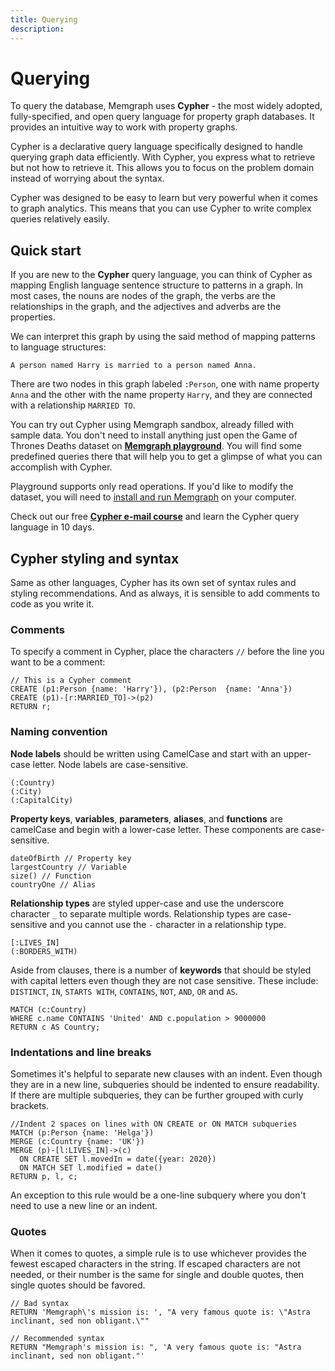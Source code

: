 ```yaml
---
title: Querying
description: 
---
```



# Querying

To query the database, Memgraph uses **Cypher** - the most widely adopted,
fully-specified, and open query language for property graph databases. It
provides an intuitive way to work with property graphs.

Cypher is a declarative query language specifically designed to handle querying
graph data efficiently. With Cypher, you express what to retrieve but not how to
retrieve it. This allows you to focus on the problem domain instead of worrying
about the syntax.

Cypher was designed to be easy to learn but very powerful when it comes to graph
analytics. This means that you can use Cypher to write complex queries
relatively easily. 

## Quick start

If you are new to the **Cypher** query language, you can think of Cypher as
mapping English language sentence structure to patterns in a graph. In most
cases, the nouns are nodes of the graph, the verbs are the relationships in the
graph, and the adjectives and adverbs are the properties.

We can interpret this graph by using the said method of mapping patterns to
language structures: 

```nocopy
A person named Harry is married to a person named Anna.
```

There are two nodes in this graph labeled `:Person`, one with name property
`Anna` and the other with the name property `Harry`, and they are connected with
a relationship `MARRIED TO`. 

You can try out Cypher using Memgraph sandbox, already filled with sample data.
You don't need to install anything just open the Game of Thrones Deaths dataset
on [**Memgraph
playground**](https://playground.memgraph.com/sandbox/game-of-thrones-deaths).
You will find some predefined queries there that will help you to get a glimpse
of what you can accomplish with Cypher.

Playground supports only read operations. If you'd like to modify the dataset,
you will need to [install and run Memgraph](/getting-started/install-memgraph)
on your computer.

Check out our free [**Cypher e-mail 
course**](https://memgraph.com/learn-cypher-query-language) and learn the Cypher
query language in 10 days.


## Cypher styling and syntax

Same as other languages, Cypher has its own set of syntax rules and styling
recommendations. And as always, it is sensible to add comments to code as you
write it.

### Comments

To specify a comment in Cypher, place the characters `//` before the line you
want to be a comment:

```cypher
// This is a Cypher comment
CREATE (p1:Person {name: 'Harry'}), (p2:Person  {name: 'Anna'})
CREATE (p1)-[r:MARRIED_TO]->(p2)
RETURN r;
```

### Naming convention

**Node labels** should be written using CamelCase and start with an upper-case
letter. Node labels are case-sensitive. 

```nocopy
(:Country)
(:City)
(:CapitalCity)
```

**Property keys**, **variables**, **parameters**, **aliases**, and **functions**
are camelCase and begin with a lower-case letter. These components are
case-sensitive. 

```cypher
dateOfBirth // Property key
largestCountry // Variable
size() // Function
countryOne // Alias
```

**Relationship types** are styled upper-case and use the underscore character
`_` to separate multiple words. Relationship types are case-sensitive and you
cannot use the `-` character in a relationship type.

```cypher
[:LIVES_IN]
(:BORDERS_WITH)
```

Aside from clauses, there is a number of **keywords** that should be styled with
capital letters even though they are not case sensitive. These include:
`DISTINCT`, `IN`, `STARTS WITH`, `CONTAINS`, `NOT`, `AND`, `OR` and `AS`.

```cypher
MATCH (c:Country)
WHERE c.name CONTAINS 'United' AND c.population > 9000000
RETURN c AS Country;
```

### Indentations and line breaks

Sometimes it's helpful to separate new clauses with an indent. Even though they
are in a new line, subqueries should be indented to ensure readability. If there
are multiple subqueries, they can be further grouped with curly brackets.

```cypher
//Indent 2 spaces on lines with ON CREATE or ON MATCH subqueries
MATCH (p:Person {name: 'Helga'})
MERGE (c:Country {name: 'UK'})
MERGE (p)-[l:LIVES_IN]->(c)
  ON CREATE SET l.movedIn = date({year: 2020})
  ON MATCH SET l.modified = date()
RETURN p, l, c;

```

An exception to this rule would be a one-line subquery where you don't need to
use a new line or an indent.

### Quotes

When it comes to quotes, a simple rule is to use whichever provides the fewest
escaped characters in the string. If escaped characters are not needed, or their
number is the same for single and double quotes, then single quotes should be
favored. 

```cypher
// Bad syntax
RETURN 'Memgraph\'s mission is: ', "A very famous quote is: \"Astra inclinant, sed non obligant.\""

// Recommended syntax
RETURN "Memgraph's mission is: ", 'A very famous quote is: "Astra inclinant, sed non obligant."'
```
